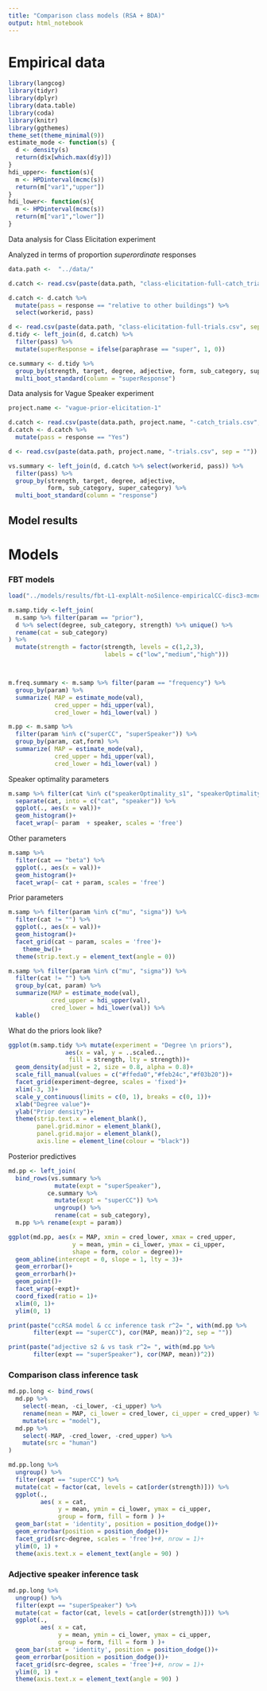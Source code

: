 ```yaml
---
title: "Comparison class models (RSA + BDA)"
output: html_notebook
---
```


# Empirical data

```r
library(langcog)
library(tidyr)
library(dplyr)
library(data.table)
library(coda)
library(knitr)
library(ggthemes)
theme_set(theme_minimal(9))
estimate_mode <- function(s) {
  d <- density(s)
  return(d$x[which.max(d$y)])
}
hdi_upper<- function(s){
  m <- HPDinterval(mcmc(s))
  return(m["var1","upper"])
}
hdi_lower<- function(s){
  m <- HPDinterval(mcmc(s))
  return(m["var1","lower"])
}
```

Data analysis for Class Elicitation experiment

Analyzed in terms of proportion *superordinate* responses

```r
data.path <-  "../data/"

d.catch <- read.csv(paste(data.path, "class-elicitation-full-catch_trials.csv", sep = ""))

d.catch <- d.catch %>% 
  mutate(pass = response == "relative to other buildings") %>%
  select(workerid, pass)

d <- read.csv(paste(data.path, "class-elicitation-full-trials.csv", sep = ""))
d.tidy <- left_join(d, d.catch) %>%
  filter(pass) %>%
  mutate(superResponse = ifelse(paraphrase == "super", 1, 0)) 

ce.summary <- d.tidy %>%
  group_by(strength, target, degree, adjective, form, sub_category, super_category) %>%
  multi_boot_standard(column = "superResponse")
```

Data analysis for Vague Speaker experiment

```r
project.name <- "vague-prior-elicitation-1"

d.catch <- read.csv(paste(data.path, project.name, "-catch_trials.csv", sep = ""))
d.catch <- d.catch %>% 
  mutate(pass = response == "Yes")

d <- read.csv(paste(data.path, project.name, "-trials.csv", sep = ""))

vs.summary <- left_join(d, d.catch %>% select(workerid, pass)) %>%
  filter(pass) %>%
  group_by(strength, target, degree, adjective, 
           form, sub_category, super_category) %>%
  multi_boot_standard(column = "response")

```

## Model results
# Models


### FBT models


```r
load("../models/results/fbt-L1-explAlt-noSilence-empiricalCC-disc3-mcmc50000_burn25000_2chain.RData")

m.samp.tidy <-left_join(
  m.samp %>% filter(param == "prior"),
  d %>% select(degree, sub_category, strength) %>% unique() %>%
  rename(cat = sub_category)
) %>% 
  mutate(strength = factor(strength, levels = c(1,2,3),
                           labels = c("low","medium","high")))



m.freq.summary <- m.samp %>% filter(param == "frequency") %>%
  group_by(param) %>%
  summarize( MAP = estimate_mode(val),
             cred_upper = hdi_upper(val),
             cred_lower = hdi_lower(val) )

m.pp <- m.samp %>% 
  filter(param %in% c("superCC", "superSpeaker")) %>%
  group_by(param, cat,form) %>%
  summarize( MAP = estimate_mode(val),
             cred_upper = hdi_upper(val),
             cred_lower = hdi_lower(val) )
```


Speaker optimality parameters

```r
m.samp %>% filter(cat %in% c("speakerOptimality_s1", "speakerOptimality_s2")) %>%
  separate(cat, into = c("cat", "speaker")) %>%
  ggplot(., aes(x = val))+
  geom_histogram()+
  facet_wrap(~ param  + speaker, scales = 'free')
```

Other parameters

```r
m.samp %>% 
  filter(cat == "beta") %>%
  ggplot(., aes(x = val))+
  geom_histogram()+
  facet_wrap(~ cat + param, scales = 'free')
```


Prior parameters

```r
m.samp %>% filter(param %in% c("mu", "sigma")) %>%
  filter(cat != "") %>%
  ggplot(., aes(x = val))+
  geom_histogram()+
  facet_grid(cat ~ param, scales = 'free')+
    theme_bw()+
  theme(strip.text.y = element_text(angle = 0))
```


```r
m.samp %>% filter(param %in% c("mu", "sigma")) %>%
  filter(cat != "") %>%
  group_by(cat, param) %>%
  summarize(MAP = estimate_mode(val),
            cred_upper = hdi_upper(val),
            cred_lower = hdi_lower(val)) %>%
  kable()
```



What do the priors look like?

```r


ggplot(m.samp.tidy %>% mutate(experiment = "Degree \n priors"), 
                aes(x = val, y = ..scaled.., 
                 fill = strength, lty = strength))+
  geom_density(adjust = 2, size = 0.8, alpha = 0.8)+
  scale_fill_manual(values = c("#ffeda0","#feb24c","#f03b20"))+
  facet_grid(experiment~degree, scales = 'fixed')+
  xlim(-3, 3)+
  scale_y_continuous(limits = c(0, 1), breaks = c(0, 1))+
  xlab("Degree value")+
  ylab("Prior density")+
  theme(strip.text.x = element_blank(),
        panel.grid.minor = element_blank(),
        panel.grid.major = element_blank(),
        axis.line = element_line(colour = "black"))
```


Posterior predictives

```r
md.pp <- left_join(
  bind_rows(vs.summary %>% 
             mutate(expt = "superSpeaker"),
           ce.summary %>%
             mutate(expt = "superCC")) %>% 
             ungroup() %>%
             rename(cat = sub_category),
  m.pp %>% rename(expt = param))

ggplot(md.pp, aes(x = MAP, xmin = cred_lower, xmax = cred_upper,
                  y = mean, ymin = ci_lower, ymax = ci_upper,
                  shape = form, color = degree))+
  geom_abline(intercept = 0, slope = 1, lty = 3)+
  geom_errorbar()+
  geom_errorbarh()+
  geom_point()+
  facet_wrap(~expt)+
  coord_fixed(ratio = 1)+
  xlim(0, 1)+
  ylim(0, 1)

print(paste("ccRSA model & cc inference task r^2= ", with(md.pp %>%
       filter(expt == "superCC"), cor(MAP, mean))^2, sep = ""))

print(paste("adjective s2 & vs task r^2= ", with(md.pp %>%
       filter(expt == "superSpeaker"), cor(MAP, mean))^2))
```
### Comparison class inference task

```r
md.pp.long <- bind_rows(
  md.pp %>% 
    select(-mean, -ci_lower, -ci_upper) %>%
    rename(mean = MAP, ci_lower = cred_lower, ci_upper = cred_upper) %>%
    mutate(src = "model"),
  md.pp %>%
    select(-MAP, -cred_lower, -cred_upper) %>%
    mutate(src = "human")
)

md.pp.long %>%
  ungroup() %>%
  filter(expt == "superCC") %>%
  mutate(cat = factor(cat, levels = cat[order(strength)])) %>%
  ggplot(., 
         aes( x = cat, 
              y = mean, ymin = ci_lower, ymax = ci_upper, 
              group = form, fill = form ) )+
  geom_bar(stat = 'identity', position = position_dodge())+
  geom_errorbar(position = position_dodge())+
  facet_grid(src~degree, scales = 'free')+#, nrow = 1)+
  ylim(0, 1) + 
  theme(axis.text.x = element_text(angle = 90) )
```

### Adjective speaker inference task

```r
md.pp.long %>%
  ungroup() %>%
  filter(expt == "superSpeaker") %>%
  mutate(cat = factor(cat, levels = cat[order(strength)])) %>%
  ggplot(., 
         aes( x = cat, 
              y = mean, ymin = ci_lower, ymax = ci_upper, 
              group = form, fill = form ) )+
  geom_bar(stat = 'identity', position = position_dodge())+
  geom_errorbar(position = position_dodge())+
  facet_grid(src~degree, scales = 'free')+#, nrow = 1)+
  ylim(0, 1) + 
  theme(axis.text.x = element_text(angle = 90) )
```

